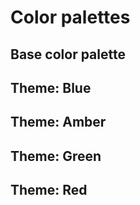 

<Meta title="Documentation/Color palette" />

# Color palettes

## Base color palette

<Box className={getTheme()}>
    <ColorPalette />
</Box>

## Theme: Blue

<Box className={theme.blue}>
    <ColorPalette>
        <ColorPalette />
    </ColorPalette>
</Box>

## Theme: Amber

<Box className={theme.amber}>
    <ColorPalette>
        <ColorPalette />
    </ColorPalette>
</Box>

## Theme: Green

<Box className={theme.green}>
    <ColorPalette>
        <ColorPalette />
    </ColorPalette>
</Box>

## Theme: Red

<Box className={theme.red}>
    <ColorPalette>
        <ColorPalette />
    </ColorPalette>
</Box>
